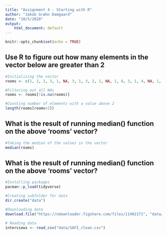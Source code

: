 ```yaml
---
title: "Assignment 4 - Starting with R"
author: "Jakob Grøhn Damgaard"
date: "10/5/2020"
output: 
    html_document: default
---
```


```r
knitr::opts_chunk$set(echo = TRUE)
```

## Use R to figure out how many elements in the vector below are greater than 2 

```r
#Initializing the vector
rooms <- c(1, 2, 1, 3, 1, NA, 3, 1, 3, 2, 1, NA, 1, 8, 3, 1, 4, NA, 1, 3, 1, 2, 1, 7, 1, NA)

#Filtering out all NAs 
rooms <- rooms[!is.na(rooms)]

#Counting number of elements with a value above 2
length(rooms[rooms>2])
```

## What is the result of running median() function on the above 'rooms' vector?

```r
#Taking the median of the values in the vector
median(rooms)
```

## What is the result of running median() function on the above 'rooms' vector?

```r
#Installing packages
pacman::p_load(tidyverse)

#Creating subfolder for data
dir.create("data")

#Downloading data
download.file("https://ndownloader.figshare.com/files/11492171", "data/SAFI_clean.csv", mode = "wb")

# Reading data
interviews <- read_csv("data/SAFI_clean.csv")
```
